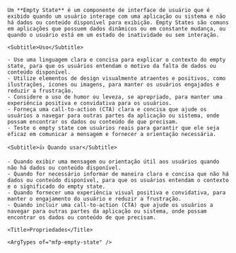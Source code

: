 
<div className="mfp-doc__wrapper" data-theme="light">
  <div className="mfp-doc__container">
    <Title>Empty state</Title>

    Um **Empty State** é um componente de interface de usuário que é exibido quando um usuário interage com uma aplicação ou sistema e não há dados ou conteúdo disponível para exibição. Empty States são comuns em aplicações que possuem dados dinâmicos ou em constante mudança, ou quando o usuário está em um estado de inatividade ou sem interação.

    <Subtitle>Uso</Subtitle>

    - Use uma linguagem clara e concisa para explicar o contexto do empty state, para que os usuários entendam o motivo da falta de dados ou conteúdo disponível.
    - Utilize elementos de design visualmente atraentes e positivos, como ilustrações, ícones ou imagens, para manter os usuários engajados e reduzir a frustração.
    - Considere o uso de humor ou leveza, se apropriado, para manter uma experiência positiva e convidativa para os usuários.
    - Forneça uma call-to-action (CTA) clara e concisa que ajude os usuários a navegar para outras partes da aplicação ou sistema, onde possam encontrar os dados ou conteúdo de que precisam.
    - Teste o empty state com usuários reais para garantir que ele seja eficaz em comunicar a mensagem e fornecer a orientação necessária.

    <Subtitle>👍 Quando usar</Subtitle>

    - Quando exibir uma mensagem ou orientação útil aos usuários quando não há dados ou conteúdo disponível.
    - Quando for necessário informar de maneira clara e concisa que não há dados ou conteúdo disponível, para que os usuários entendam o contexto e o significado do empty state.
    - Quando fornecer uma experiência visual positiva e convidativa, para manter o engajamento do usuário e reduzir a frustração.
    - Quando incluir uma call-to-action (CTA) que ajude os usuários a navegar para outras partes da aplicação ou sistema, onde possam encontrar os dados ou conteúdo de que precisam.

    <Title>Propriedades</Title>

    <ArgTypes of="mfp-empty-state" />
  </div>
</div>
